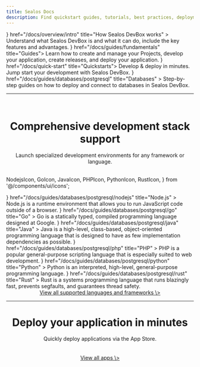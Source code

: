 ```yaml
---
title: Sealos Docs
description: Find quickstart guides, tutorials, best practices, deployment templates, system design docs, self-hosting solutions and more cloud native resources.
---
```



<Cards>
  <Card
    icon={<Text />}
    href="/docs/overview/intro"
    title="How Sealos DevBox works"
  >
    Understand what Sealos DevBox is and what it can do, include the key
    features and advantages.
  </Card>
  <Card icon={<Code />} href="/docs/guides/fundamentals" title="Guides">
    Learn how to create and manage your Projects, develop your application,
    create releases, and deploy your application.
  </Card>
  <Card icon={<Play />} href="/docs/quick-start" title="Quickstarts">
    Develop & deploy in minutes. Jump start your development with Sealos DevBox.
  </Card>
  <Card
    icon={<Database />}
    href="/docs/guides/databases/postgresql"
    title="Databases"
  >
    Step-by-step guides on how to deploy and connect to databases in Sealos
    DevBox.
  </Card>
</Cards>

---

<br />

<center>
  <h1>Comprehensive development stack support</h1>
</center>

<center>
  Launch specialized development environments for any framework or language.
</center>

<br />

  NodejsIcon,
  GoIcon,
  JavaIcon,
  PHPIcon,
  PythonIcon,
  RustIcon,
} from '@/components/ui/icons';

<Cards>
  <Card
    icon={<NodejsIcon />}
    href="/docs/guides/databases/postgresql/nodejs"
    title="Node.js"
  >
    Node.js is a runtime environment that allows you to run JavaScript code
    outside of a browser.
  </Card>
  <Card
    icon={<GoIcon />}
    href="/docs/guides/databases/postgresql/go"
    title="Go"
  >
    Go is a statically typed, compiled programming language designed at Google.
  </Card>
  <Card
    icon={<JavaIcon />}
    href="/docs/guides/databases/postgresql/java"
    title="Java"
  >
    Java is a high-level, class-based, object-oriented programming language that
    is designed to have as few implementation dependencies as possible.
  </Card>
  <Card
    icon={<PHPIcon />}
    href="/docs/guides/databases/postgresql/php"
    title="PHP"
  >
    PHP is a popular general-purpose scripting language that is especially
    suited to web development.
  </Card>
  <Card
    icon={<PythonIcon />}
    href="/docs/guides/databases/postgresql/python"
    title="Python"
  >
    Python is an interpreted, high-level, general-purpose programming language.
  </Card>
  <Card
    icon={<RustIcon />}
    href="/docs/guides/databases/postgresql/rust"
    title="Rust"
  >
    Rust is a systems programming language that runs blazingly fast, prevents
    segfaults, and guarantees thread safety.
  </Card>
</Cards>

<br />

<center>
  <a href="/">View all supported languages and frameworks \></a>
</center>

---

<center>
  <h1>Deploy your application in minutes</h1>
</center>

<center>Quickly deploy applications via the App Store.</center>

<br />

<Cards>
  <Card
    href={templateDomain + '/deploy?templateName=fastgpt'}
    title="FastGPT"
  ></Card>
  <Card
    href={templateDomain + '/deploy?templateName=wordpress'}
    title="Wordpress"
  ></Card>
  <Card
    href={templateDomain + '/deploy?templateName=flarum'}
    title="Flarum"
  ></Card>
  <Card
    href={templateDomain + '/deploy?templateName=headscale'}
    title="Headscale"
  ></Card>
  <Card
    href={templateDomain + '/deploy?templateName=teable'}
    title="Teable"
  ></Card>
  <Card
    href={templateDomain + '/deploy?templateName=s-pdf'}
    title="Stirling-PDF"
  ></Card>
</Cards>

<br />

<center>
  <a href={templateDomain} target="_blank">
    View all apps \>
  </a>
</center>
